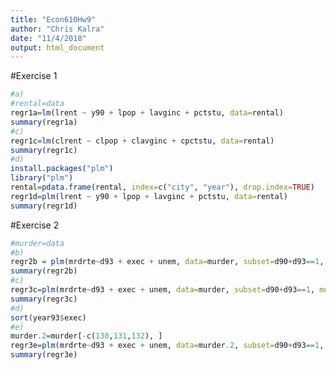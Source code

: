 ```yaml
---
title: "Econ610Hw9"
author: "Chris Kalra"
date: "11/4/2018"
output: html_document
---
```


#Exercise 1
```r
#a)
#rental=data
regr1a=lm(lrent ~ y90 + lpop + lavginc + pctstu, data=rental)
summary(regr1a)
#c)
regr1c=lm(clrent ~ clpop + clavginc + cpctstu, data=rental)
summary(regr1c)
#d)
install.packages("plm")
library("plm")
rental=pdata.frame(rental, index=c("city", "year"), drop.index=TRUE)
regr1d=plm(lrent ~ y90 + lpop + lavginc + pctstu, data=rental)
summary(regr1d)
```

#Exercise 2
```r
#murder=data
#b)
regr2b = plm(mrdrte~d93 + exec + unem, data=murder, subset=d90+d93==1, model='pooling', index=c("id", "year"))
summary(regr2b)
#c)
regr3c=plm(mrdrte~d93 + exec + unem, data=murder, subset=d90+d93==1, model='within', index=c("id", "year"))
summary(regr3c)
#d)
sort(year93$exec)
#e)
murder.2=murder[-c(130,131,132), ]
regr3e=plm(mrdrte~d93 + exec + unem, data=murder.2, subset=d90+d93==1, model='within', index=c("id", "year"))
summary(regr3e)
```

